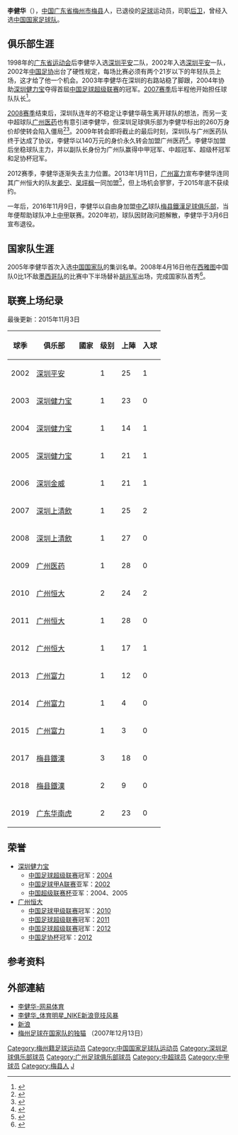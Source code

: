 {{noteta|G1=足球}}<br>{{Football player infobox |
  playername = 李健华
| image = Li Jianhua 2015.jpg 
|
  fullname = 李健华|
  height = {{height|m=1.75}} |
  nickname = 华仔|
  dateofbirth = {{birth date and age|1982|2|12}}|
  cityofbirth = [[广东省|广东省]][[梅州市|梅州市]][[梅县区|梅县]] |
  countryofbirth = {{CHN}} |
  currentclub =  |
  clubnumber =   |
  position = [[后卫|后卫]] |
  youthyears = |
  youthclubs = |
  years = 2002-2008年 <br>2009-2012年<br>2013-2015年<br>2017-2019年 |
  clubs = [[深圳上清饮|深圳上清饮]] <br>[[广州恒大足球俱乐部|广州恒大]]<br>[[广州富力|广州富力]]<br>[[梅县铁汉|梅县铁汉]] |
|  caps(goals) = 156 (6) <br>{{0}}97 (3) <br>{{0}}19 (0)<br>{{0}}50 (0)
| nationalyears = 2008年
| nationalteam = {{fb|CHN}}
| nationalcaps(goals) = {{0}}{{0}}2 (0)
| pcupdate = 2020年3月6日
| ntupdate = 
}}

'''李健华'''（{{bd|1982年|2月12日||catIdx=L李}}），[[中国|中国]][[广东省|广东省]][[梅州市|梅州市]][[梅县区|梅县]]人，已退役的[[足球|足球]]运动员，司职[[后卫|后卫]]，曾经入选[[中国国家足球队|中国国家足球队]]。

==俱乐部生涯==
1998年的[[广东省运动会|广东省运动会]]后李健华入选[[深圳平安|深圳平安]]二队，2002年入选[[深圳平安|深圳平安]]一队，2002年[[中国足协|中国足协]]出台了硬性规定，每场比赛必须有两个21岁以下的年轻队员上场，这才给了他一个机会。2003年李健华在深圳的右路站稳了脚跟，2004年协助[[深圳健力宝|深圳健力宝]]夺得首屆[[中国足球超级联赛|中国足球超级联赛]]的冠军。[[2007年中国足球超级联赛|2007赛季]]后半程他开始担任球队队长<ref>{{cite web| title ="张军详解深圳足球保级攻略 抢分之战还有三场"| url =http://sports.sohu.com/20070911/n252089290.shtml| access-date =2009-11-16| archive-date =2015-04-25| archive-url =https://web.archive.org/web/20150425072220/http://sports.sohu.com/20070911/n252089290.shtml| dead-url =no}}</ref>。

[[2008年中国足球超级联赛|2008赛季]]结束后，深圳队连年的不稳定让李健华萌生离开球队的想法，而另一支中超球队[[广州医药|广州医药]]也有意引进李健华，但深圳足球俱乐部为李健华标出的260万身价却使转会陷入僵局<ref>{{cite web| title ="260万身价阻碍转会 李健华：只想多踢几年球"| url =http://www.hinews.cn/news/system/2009/02/12/010413518.shtml| access-date =2009-11-16| archive-date =2016-03-04| archive-url =https://web.archive.org/web/20160304111947/http://www.hinews.cn/news/system/2009/02/12/010413518.shtml| dead-url =no}}</ref><ref>{{cite web| title ="深足定4外援巴西国青在列 李健华260万吓退买家"| url =http://news.sports.cn/china/08csl/zhuqiang/2009-02-12/1733948.html}}{{Dead link|date=2018年6月 |bot=InternetArchiveBot |fix-attempted=no }}</ref>。2009年转会即将截止的最后时刻，深圳队与广州医药队终于达成了协议，李健华以140万元的身价永久转会加盟广州医药<ref>{{cite web| title ="五队瓜分深足七将：绿城打包三人 李健华终入广州"| url =http://sports.hsw.cn/system/2009/02/21/050082782.shtml| deadurl =yes| archiveurl =https://web.archive.org/web/20160304120743/http://sports.hsw.cn/system/2009/02/21/050082782.shtml| archivedate =2016年3月4日| df =}}</ref>。李健华加盟后坐稳球队主力，并以副队长身份为广州队赢得中甲冠军、中超冠军、超级杯冠军和足协杯冠军。

2012赛季，李健华逐渐失去主力位置。2013年1月11日，[[广州富力|广州富力]]宣布李健华连同其广州恒大的队友[[姜宁_(足球运动员)|姜宁]]、[[吴坪枫|吴坪枫]]一同加盟<ref>{{cite web|title=姜宁、吴坪枫及李健华正式与广州富力足球俱乐部签约 |url=http://www.gzrffc.com.cn/news/newsshow_243.htm |deadurl=yes |archiveurl=https://web.archive.org/web/20141021212704/http://www.gzrffc.com.cn/news/newsshow_243.htm |archivedate=2014-10-21 }}</ref>，但上场机会寥寥，于2015年底不获续约。

一年后，2016年11月9日，李健华以自由身加盟[[中乙|中乙]]球队[[梅州市梅縣區客家足球俱樂部|梅县鐵漢足球俱乐部]]，当年便帮助球队冲上[[中甲|中甲]]联赛。2020年初，球队因财政问题解散，李健华于3月6日宣布退役。

==国家队生涯==
2005年李健华首次入选[[中国国家足球队|中国国家队]]的集训名单。2008年4月16日他在[[西雅图|西雅图]]中国队0比1不敌[[墨西哥国家足球队|墨西哥队]]的比赛中下半场替补[[胡兆军|胡兆军]]出场，完成国家队首秀<ref>{{cite web| title ="全场被动挨打王霄又受伤 国足0-1不敌墨西哥"| url =http://sports.163.com/08/0417/13/49O0JI9T00051C8M.html| access-date =2009-11-16| archive-date =2016-03-05| archive-url =https://web.archive.org/web/20160305075324/http://sports.163.com/08/0417/13/49O0JI9T00051C8M.html| dead-url =no}}</ref>。

==联赛上场纪录==
最後更新：2015年11月3日 
{| class="wikitable" style="text-align: center;"
!球季!!俱乐部!!國家!!级别!!上陣!!入球
|-
|2002||align="left"|[[深圳平安|深圳平安]]||align="left"|{{fb|CHN}}||1||25||1
|-
|2003||align="left"|[[深圳健力宝|深圳健力宝]]||align="left"|{{fb|CHN}}||1||23||0
|-
|2004||align="left"|[[深圳健力宝|深圳健力宝]]||align="left"|{{fb|CHN}}||1||14||1
|-
|2005||align="left"|[[深圳健力宝|深圳健力宝]]||align="left"|{{fb|CHN}}||1||21||1
|-
|2006||align="left"|[[深圳金威|深圳金威]]||align="left"|{{fb|CHN}}||1||21||1
|-
|2007||align="left"|[[深圳上清飲|深圳上清飲]]||align="left"|{{fb|CHN}}||1||25||2
|-
|2008||align="left"|[[深圳上清飲|深圳上清飲]]||align="left"|{{fb|CHN}}||1||27||0
|-
|2009||align="left"|[[广州医药|广州医药]]||align="left"|{{fb|CHN}}||1||28||0
|-
|2010||align="left"|[[广州恒大|广州恒大]]||align="left"|{{fb|CHN}}||2||24||2
|-
|2011||align="left"|[[广州恒大|广州恒大]]||align="left"|{{fb|CHN}}||1||28||0
|-
|2012||align="left"|[[广州恒大|广州恒大]]||align="left"|{{fb|CHN}}||1||17||1
|-
|2013||align="left"|[[广州富力|广州富力]]||align="left"|{{fb|CHN}}||1||12||0
|-
|2014||align="left"|[[广州富力|广州富力]]||align="left"|{{fb|CHN}}||1||4||0
|-
|2015||align="left"|[[广州富力|广州富力]]||align="left"|{{fb|CHN}}||1||3||0
|-
|2017||align="left"|[[梅县鐵漢|梅县鐵漢]]||align="left"|{{fb|CHN}}||3||18||0
|-
|2018||align="left"|[[梅县鐵漢|梅县鐵漢]]||align="left"|{{fb|CHN}}||2||9||0
|-
|2019||align="left"|[[广东华南虎|广东华南虎]]||align="left"|{{fb|CHN}}||2||23||0
|}

==荣誉==
*[[深圳足球俱乐部|深圳健力宝]]
**[[中国足球超级联赛|中国足球超级联赛]]冠军：[[2004年中国足球超级联赛|2004]]
**[[中国足球甲A联赛|中国足球甲A联赛]]亚军：[[2002年中国足球甲A联赛|2002]]
**[[中国超级联赛杯|中国超级联赛杯]]亚军：2004、2005
*[[广州恒大|广州恒大]]
**[[中国足球甲级联赛|中国足球甲级联赛]]冠军：[[2010年中国足球甲级联赛|2010]]
**[[中国足球超级联赛|中国足球超级联赛]]冠军：[[2011年中国足球超级联赛|2011]]
**[[中国足球超级联赛|中国足球超级联赛]]冠军：[[2012年中国足球超级联赛|2012]]
**[[中国足协杯|中国足协杯]]冠军：[[2012年中国足协杯|2012]]

==参考资料==
{{reflist}}

==外部連結==
*[http://wiki.sports.163.com/stars/1/1932828bb60ddd578884d24c7193318f.html 李健华-网易体育]{{dead link|date=2018年3月 |bot=InternetArchiveBot |fix-attempted=yes }}
*[http://sports.sina.com.cn/star/lijianhua/ 李健华_体育明星_NIKE新浪竞技风暴] {{Wayback|url=http://sports.sina.com.cn/star/lijianhua/ |date=20160304100139 }}
*[http://sports.sina.com.cn/star/lijianhua/ 新浪] {{Wayback|url=http://sports.sina.com.cn/star/lijianhua/ |date=20160304100139 }}
*[http://sports.sina.com.cn/c/2007-12-13/12343355969.shtml 梅州足球在国家队的独猫] {{Wayback|url=http://sports.sina.com.cn/c/2007-12-13/12343355969.shtml |date=20160304132649 }}（2007年12月13日）

{{2004年深圳健力宝名单}}
{{2009年广州医药名单}}
{{2010年广州恒大名单}}
{{2011年中超分类名单广州}}
{{2012年中超分类名单广州恒大}}
{{2013年中超分类名单广州富力}}
{{2014年中超分类名单广州富力}}
{{2015年中超分类名单广州富力}}
{{2017年中乙分类名单梅县铁汉}}
{{2018年中甲分类名单梅县铁汉}}
{{2019年中甲分类名单梅县铁汉}}

{{DEFAULTSORT:L}}
[[Category:梅州籍足球运动员|Category:梅州籍足球运动员]]
[[Category:中国国家足球队运动员|Category:中国国家足球队运动员]]
[[Category:深圳足球俱乐部球员|Category:深圳足球俱乐部球员]]
[[Category:广州足球俱乐部球员|Category:广州足球俱乐部球员]]
[[Category:中超球员|Category:中超球员]]
[[Category:中甲球员|Category:中甲球员]]
[[Category:梅县人|Category:梅县人]]
[[Category:李姓|J]]